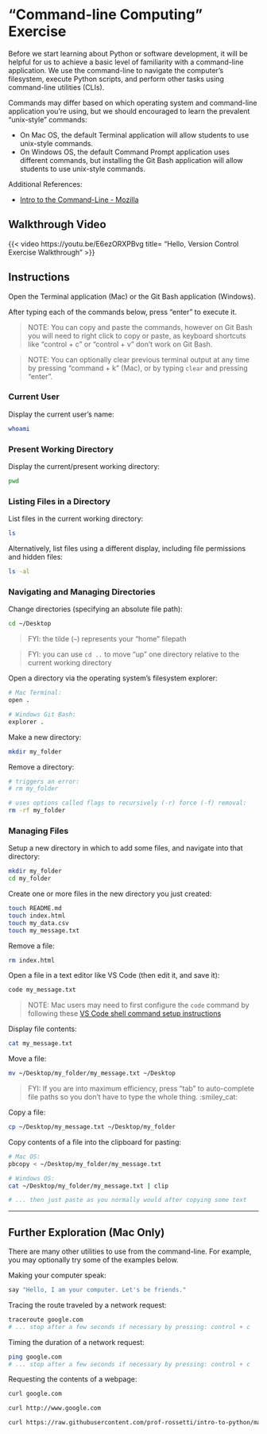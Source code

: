 # "Command-line Computing" Exercise

Before we start learning about Python or software development, it will be helpful for us to achieve a basic level of familiarity with a command-line application. We use the command-line to navigate the computer's filesystem, execute Python scripts, and perform other tasks using command-line utilities (CLIs).

Commands may differ based on which operating system and command-line application you're using, but we should encouraged to learn the prevalent "unix-style" commands:

  + On Mac OS, the default Terminal application will allow students to use unix-style commands.
  + On Windows OS, the default Command Prompt application uses different commands, but installing the Git Bash application will allow students to use unix-style commands.

Additional References:

  + [Intro to the Command-Line - Mozilla](https://developer.mozilla.org/en-US/docs/Learn/Tools_and_testing/Understanding_client-side_tools/Command_line)

## Walkthrough Video

{{< video https://youtu.be/E6ezORXPBvg
    title= "Hello, Version Control Exercise Walkthrough"
>}}

## Instructions

Open the Terminal application (Mac) or the Git Bash application (Windows).

After typing each of the commands below, press "enter" to execute it.

> NOTE: You can copy and paste the commands, however on Git Bash you will need to right click to copy or paste, as keyboard shortcuts like "control + c" or "control + v" don't work on Git Bash.

> NOTE: You can optionally clear previous terminal output at any time by pressing "command + k" (Mac), or by typing `clear` and pressing "enter".


### Current User

Display the current user's name:

```sh
whoami
```

### Present Working Directory

Display the current/present working directory:

```sh
pwd
```

### Listing Files in a Directory

List files in the current working directory:

```sh
ls
```

Alternatively, list files using a different display, including file permissions and hidden files:

```sh
ls -al
```

### Navigating and Managing Directories

Change directories (specifying an absolute file path):

```sh
cd ~/Desktop
```

> FYI: the tilde (`~`) represents your "home" filepath

> FYI: you can use `cd ..` to move "up" one directory relative to the current working directory

Open a directory via the operating system's filesystem explorer:

```sh
# Mac Terminal:
open .

# Windows Git Bash:
explorer .
```

Make a new directory:

```sh
mkdir my_folder
```

Remove a directory:

```sh
# triggers an error:
# rm my_folder

# uses options called flags to recursively (-r) force (-f) removal:
rm -rf my_folder
```

### Managing Files

Setup a new directory in which to add some files, and navigate into that directory:

```sh
mkdir my_folder
cd my_folder
```

Create one or more files in the new directory you just created:

```sh
touch README.md
touch index.html
touch my_data.csv
touch my_message.txt
```

Remove a file:

```sh
rm index.html
```

Open a file in a text editor like VS Code (then edit it, and save it):

```sh
code my_message.txt
```

> NOTE: Mac users may need to first configure the `code` command by following these [VS Code shell command setup instructions](../../prereqs/local-dev-setup/vs-code-config.qmd#shell-commands)

Display file contents:

```sh
cat my_message.txt
```

Move a file:

```sh
mv ~/Desktop/my_folder/my_message.txt ~/Desktop
```

> FYI: If you are into maximum efficiency, press "tab" to auto-complete file paths so you don't have to type the whole thing. :smiley_cat:

Copy a file:

```sh
cp ~/Desktop/my_message.txt ~/Desktop/my_folder
```

Copy contents of a file into the clipboard for pasting:

```sh
# Mac OS:
pbcopy < ~/Desktop/my_folder/my_message.txt

# Windows OS:
cat ~/Desktop/my_folder/my_message.txt | clip

# ... then just paste as you normally would after copying some text
```




<hr>

## Further Exploration (Mac Only)

There are many other utilities to use from the command-line. For example, you may optionally try some of the examples below.

Making your computer speak:

```sh
say "Hello, I am your computer. Let's be friends."
```

Tracing the route traveled by a network request:

```sh
traceroute google.com
# ... stop after a few seconds if necessary by pressing: control + c
```

Timing the duration of a network request:

```sh
ping google.com
# ... stop after a few seconds if necessary by pressing: control + c
```

Requesting the contents of a webpage:

```sh
curl google.com

curl http://www.google.com

curl https://raw.githubusercontent.com/prof-rossetti/intro-to-python/master/data/products.json
```
